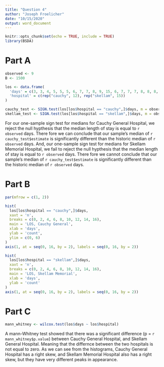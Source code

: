 ```yaml
---
title: "Question 4"
author: "Joseph Froelicher"
date: "10/15/2020"
output: word_document
---
```


```r
knitr::opts_chunk$set(echo = TRUE, include = TRUE)
library(BSDA)
```
# Part A
```r

observed <- 9
B <- 1500

los <- data.frame(
  'days' = c(3, 3, 4, 5, 5, 5, 6, 7, 7, 8, 9, 15, 6, 7, 7, 7, 8, 8, 8, 9, 9, 10, 10, 11, 13, 13, 15),
  'hospital' = c(rep("cauchy", 12), rep("skellam", 15))
)

cauchy_test <- SIGN.test(los[los$hospital == "cauchy",]$days, m = observed)
skellam_test <- SIGN.test(los[los$hospital == "skellam",]$days, m = observed)
```
For our one-sample sign test for medians for Cauchy General Hospital, we reject the null hypthesis that the median length of stay is equal to `r observed` days. There fore we can conclude that our sample's median of `r cauchy_test$estimate` is significantly different than the historic median of `r observed` days. And, our one-sample sign test for medians for Skellam Memorial Hospital, we fail to reject the null hypthesis that the median length of stay is equal to `r observed` days. There fore we cannot conclude that our sample's median of `r cauchy_test$estimate` is significantly different than the historic median of `r observed` days.
  
# Part B
```r
par(mfrow = c(1, 2))

hist(
  los[los$hospital == "cauchy",]$days,
  xaxt = 'n',
  breaks = c(0, 2, 4, 6, 8, 10, 12, 14, 16),
  main = 'LOS, Cauchy General',
  xlab = 'days',
  ylab = 'count',
  ylim = c(0, 6)
)
axis(1, at = seq(0, 16, by = 2), labels = seq(0, 16, by = 2))

hist(
  los[los$hospital == "skellam",]$days,
  xaxt = 'n',
  breaks = c(0, 2, 4, 6, 8, 10, 12, 14, 16),
  main = 'LOS, Skellam Memorial',
  xlab = 'days',
  ylab = 'count'
)
axis(1, at = seq(0, 16, by = 2), labels = seq(0, 16, by = 2))
```

# Part C
```r
mann_whitney <- wilcox.test(los$days ~ los$hospital)
```
A mann-Whitney test showed that there was a significant difference (p = `r mann_whitney$p.value`) between Cauchy General Hospital, and Skellam General Hospital. Meaning that the differnce between the two hospitals is not equal to zero. As we can see from the histograms, Cauchy General Hospital has a right skew, and Skellam Memorial Hospital also has a right skew, but they have very different peaks in appearance.